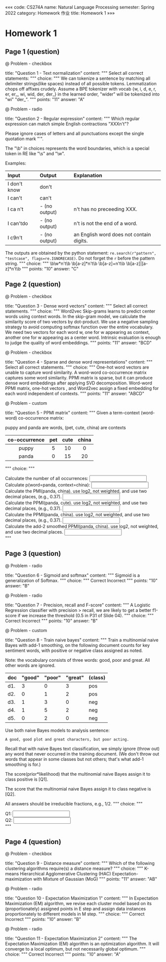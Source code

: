 «««
code: CS274A
name: Natural Language Processing
semester: Spring 2022
category: Homework 作业
title: Homework 1
»»»

# Homework 1

## Page 1 (question)

@ Problem - checkbox

title: "Question 1 - Text normalization"
content: """
Select all correct statements:
"""
choice: """
We can tokenize a sentence by matching all delimiter strings(like spaces) instead of all possible tokens.
Lemmatization chops off affixes crudely.
Assume a BPE tokenizer with vocab {w, i, d, e, r, er, er_, wi, wid, der, der_} in the learned order, "wider" will be tokenized into "wi" "der_".
"""
points: "11"
answer: "A"


@ Problem - radio

title: "Question 2 - Regular expression"
content: """
Which regular expression can match simple English contractions "XXXn't"?

Please ignore cases of letters and all punctuations except the single quotation mark "'".

The "\b" in choices represents the word boundaries, which is a special token in RE like "\s" and "\w".

Examples:  

|Input|Output|Explanation|
|:--|:--|:--|
|I don't know|don't| |
|I can't|can't| |
|I ca n't|- (no output)|n't has no preceeding XXX.|
|I can'tdo|- (no output)|n't is not the end of a word.|
|I c9n't|- (no output)|an English word does not contain digits.|

The outputs are obtained by the python statement: `re.search(r"pattern", "testcase", flags=re.IGNORECASE)`. Do not forget the `r` before the pattern string.
"""
choice: """
\b\w*n't\b
\b[a-z]*n't\b
\b[a-z]+n't\b
\b[a-z]|[a-z]*n't\b
"""
points: "10"
answer: "C"


## Page 2 (question)

@ Problem - checkbox

title: "Question 3 - Dense word vectors"
content: """
Select all correct statements.
"""
choice: """
Word2vec Skip-grams learns to predict center words using context words.
In the skip-gram model, we calculate the similarity score of two vectors by dot-product.
We use a negative sampling strategy to avoid computing softmax function over the entire vocabulary.
We need two vectors for each word w, one for w appearing as context, another one for w appearing as a center word.
Intrinsic evaluation is enough to judge the quality of word embeddings.
"""
points: "11"
answer: "BCD"



@ Problem - checkbox

title: "Question 4 - Sparse and dense word representations"
content: """
Select all correct statements.
"""
choice: """
One-hot word vectors are unable to capture word similarity.
A word-word co-occurrence matrix captures some word similarity.
PPMI matrix is sparse, but it can produce dense word embeddings after applying SVD decomposition.
Word-word PPMI matrix, one-hot vectors , and Word2vec assign a fixed embedding for each word independent of contexts.
"""
points: "11"
answer: "ABCD"


@ Problem - custom

title: "Question 5 - PPMI matrix"
content: """
Given a term-context (word-word) co-occurrence matrix:

puppy and panda are words, (pet, cute, china) are contexts

|co-occurrence|pet|cute|china|
|:--:|:--:|:--:|:--:|
|puppy|5|10|0|
|panda|0|15|20|

"""
choice: """
<div class="question q1 q-text" answer="{'50': 2, '50.00': 2}">
    <p style="display: inline;">Calculate the number of all occurrences: </p>
    <input type="text" name="q1" placeholder="" class="layui-input" style="display: inline;">
    <p class="tick-label" style="display: inline;"></p>
</div>
<div class="question q2 q-text" answer="{'0.4': 2, '0.40': 2}">
    <p style="display: inline;">Calculate p(word=panda, context=china): </p>
    <input type="text" name="q2" placeholder="" class="layui-input" style="display: inline;">
    <p class="tick-label" style="display: inline;"></p>
</div>
<div class="question q3 q-text" answer="{'0.51': 2}">
    <p style="display: inline;">Calculate the PMI(panda, china). use log2, not weighted, and use two decimal places,  (e.g., 0.37). </p>
    <input type="text" name="q3" placeholder="" class="layui-input" style="display: inline;">
    <p class="tick-label" style="display: inline;"></p>
</div>
<div class="question q4 q-text" answer="{'0': 2, '0.00': 2}">
    <p style="display: inline;">Calculate the PPMI(panda, cute). use log2, not weighted, and use two decimal places,  (e.g., 0.37). </p>
    <input type="text" name="q4" placeholder="" class="layui-input" style="display: inline;">
    <p class="tick-label" style="display: inline;"></p>
</div>
<div class="question q5 q-text" answer="{'0.51': 2}">
    <p style="display: inline;">Calculate the PPMI(panda, china). use log2, not weighted, and use two decimal places,  (e.g., 0.37). </p>
    <input type="text" name="q5" placeholder="" class="layui-input" style="display: inline;">
    <p class="tick-label" style="display: inline;"></p>
</div>
<div class="question q6 q-text" answer="{'0.47': 2}">
    <p style="display: inline;">Calculate the add-2 smoothed PPMI(panda, china). use log2, not weighted, and use two decimal places. </p>
    <input type="text" name="q6" placeholder="" class="layui-input" style="display: inline;">
    <p class="tick-label" style="display: inline;"></p>
</div>
"""

## Page 3 (question)

@ Problem - radio

title: "Question 6 - Sigmoid and softmax"
content: """
Sigmoid is a generalization of Softmax.
"""
choice: """
Correct
Incorrect
"""
points: "10"
answer: "B"


@ Problem - radio

title: "Question 7 - Precision, recall and F-score"
content: """
A Logistic Regression classifier with precision > recall, we are likely to get a better f1-score if we increase the threshold (0.5 in P31 of Slide 04).
"""
choice: """
Correct
Incorrect
"""
points: "10"
answer: "B"


@ Problem - custom

title: "Question 8 - Train naive bayes"
content: """
Train a multinomial naive Bayes with add-1 smoothing, on the following document counts for key sentiment words, with positive or negative class assigned as noted.

Note: the vocabulary consists of three words: good, poor and great. All other words are ignored.

|doc|"good"|"poor"|"great"|(class)|
|:--|:--|:--|:--|:--|
|d1.|3|0|3|pos|
|d2.|0|1|2|pos|
|d3.|1|3|0|neg|
|d4.|1|5|2|neg|
|d5.|0|2|0|neg|

Use both naive Bayes models to analysis sentence:

```
A good, good plot and great characters, but poor acting.
```

Recall that with naive Bayes text classification, we simply ignore (throw out) any word that never occurred in the training document. (We don't throw out words that appear in some classes but not others; that's what add-1 smoothing is for.) 

The score(prior*likelihood) that the multinomial naive Bayes assign it to class positive is [Q1].

The score that the multinomial naive Bayes assign it to class negative is [Q2].

All answers should be irreducible fractions, e.g., 1/2.
"""
choice: """
<div class="question q1 q-text-no-eval" answer="{'1/270': 5}">
    <p style="display: inline;">Q1: </p>
    <input type="text" name="q1" placeholder="" class="layui-input" style="display: inline;">
    <p class="tick-label" style="display: inline;"></p>
</div>
<div class="question q2 q-text-no-eval" answer="{'891/417605': 5}">
    <p style="display: inline;">Q2: </p>
    <input type="text" name="q2" placeholder="" class="layui-input" style="display: inline;">
    <p class="tick-label" style="display: inline;"></p>
</div>
"""

## Page 4 (question)

@ Problem - checkbox

title: "Question 9 - Distance measure"
content: """
Which of the following clustering algorithms require(s) a distance measure?
"""
choice: """
K-means
Hierarchical Agglomerative Clustering (HAC)
Expectation-maximization with Mixture of Gaussian (MoG)
"""
points: "11"
answer: "AB"


@ Problem - radio

title: "Question 10 - Expectation Maximization 1"
content: """
In Expectation Maximization (EM) algorithm, we revise each cluster model based on its (proportionately) assigned points in E step and assign data instances proportionately to different models in M step.
"""
choice: """
Correct
Incorrect
"""
points: "10"
answer: "B"


@ Problem - radio

title: "Question 11 - Expectation Maximization 2"
content: """
The Expectation Maximization (EM) algorithm is an optimization algorithm. It will converge to a local optimum, but not necessarily global optimum.
"""
choice: """
Correct
Incorrect
"""
points: "10"
answer: "A"
